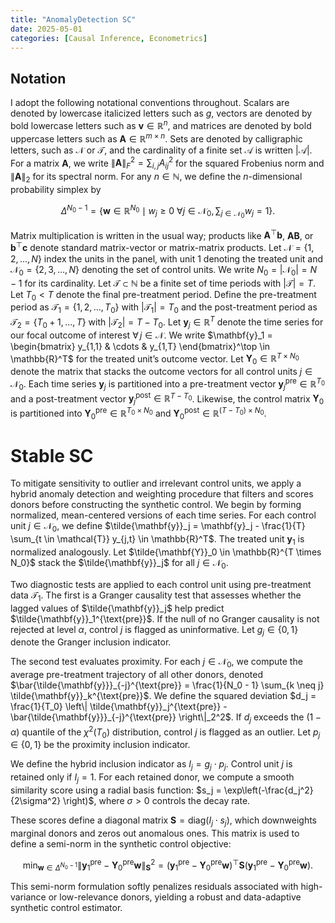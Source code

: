 ```yaml
---
title: "AnomalyDetection SC"
date: 2025-05-01
categories: [Causal Inference, Econometrics]
---
```


 
## Notation

I adopt the following notational conventions throughout. Scalars are denoted by lowercase italicized letters such as $g$, vectors are denoted by bold lowercase letters such as $\mathbf{v} \in \mathbb{R}^n$, and matrices are denoted by bold uppercase letters such as $\mathbf{A} \in \mathbb{R}^{m \times n}$. Sets are denoted by calligraphic letters, such as $\mathcal{N}$ or $\mathcal{T}$, and the cardinality of a finite set $\mathcal{A}$ is written $|\mathcal{A}|$. For a matrix $\mathbf{A}$, we write $\| \mathbf{A} \|_F^2 = \sum_{i,j} A_{ij}^2$ for the squared Frobenius norm and $\| \mathbf{A} \|_2$ for its spectral norm. For any $n \in \mathbb{N}$, we define the $n$-dimensional probability simplex by

$$ 
\Delta^{N_0 - 1} = \left\{ \mathbf{w} \in \mathbb{R}^{N_0} \mid w_j \geq 0 \: \forall j \in \mathcal{N}_0, \sum_{j \in \mathcal{N}_0} w_j = 1 \right\}. 
$$

Matrix multiplication is written in the usual way; products like $\mathbf{A}^\top \mathbf{b}$, $\mathbf{A} \mathbf{B}$, or $\mathbf{b}^\top \mathbf{c}$ denote standard matrix-vector or matrix-matrix products. Let $\mathcal{N} = \{1, 2, \dots, N\}$ index the units in the panel, with unit $1$ denoting the treated unit and $\mathcal{N}_0 = \{2, 3, \dots, N\}$ denoting the set of control units. We write $N_0 = |\mathcal{N}_0| = N - 1$ for its cardinality. Let $\mathcal{T} \subset \mathbb{N}$ be a finite set of time periods with $|\mathcal{T}| = T$. Let $T_0 < T$ denote the final pre-treatment period. Define the pre-treatment period as $\mathcal{T}_1 = \{1, 2, \dots, T_0\}$ with $|\mathcal{T}_1| = T_0$ and the post-treatment period as $\mathcal{T}_2 = \{T_0 + 1, \dots, T\}$ with $|\mathcal{T}_2| = T - T_0$. Let $\mathbf{y}_j \in \mathbb{R}^{T}$ denote the time series for our focal outcome of interest $\forall \, j \in \mathcal{N}$. We write $\mathbf{y}_1 = \begin{bmatrix} y_{1,1} & \cdots & y_{1,T} \end{bmatrix}^\top \in \mathbb{R}^T$ for the treated unit’s outcome vector. Let $\mathbf{Y}_0 \in \mathbb{R}^{T \times N_0}$ denote the matrix that stacks the outcome vectors for all control units $j \in \mathcal{N}_0$. Each time series $\mathbf{y}_j$ is partitioned into a pre-treatment vector $\mathbf{y}_j^{\text{pre}} \in \mathbb{R}^{T_0}$ and a post-treatment vector $\mathbf{y}_j^{\text{post}} \in \mathbb{R}^{T - T_0}$. Likewise, the control matrix $\mathbf{Y}_0$ is partitioned into $\mathbf{Y}_0^{\text{pre}} \in \mathbb{R}^{T_0 \times N_0}$ and $\mathbf{Y}_0^{\text{post}} \in \mathbb{R}^{(T - T_0) \times N_0}$.

# Stable SC

To mitigate sensitivity to outlier and irrelevant control units, we apply a hybrid anomaly detection and weighting procedure that filters and scores donors before constructing the synthetic control. We begin by forming normalized, mean-centered versions of each time series. For each control unit $j \in \mathcal{N}_0$, we define $\tilde{\mathbf{y}}_j = \mathbf{y}_j - \frac{1}{T} \sum_{t \in \mathcal{T}} y_{j,t} \in \mathbb{R}^T$. The treated unit $\mathbf{y}_1$ is normalized analogously. Let $\tilde{\mathbf{Y}}_0 \in \mathbb{R}^{T \times N_0}$ stack the $\tilde{\mathbf{y}}_j$ for all $j \in \mathcal{N}_0$.

Two diagnostic tests are applied to each control unit using pre-treatment data $\mathcal{T}_1$. The first is a Granger causality test that assesses whether the lagged values of $\tilde{\mathbf{y}}_j$ help predict $\tilde{\mathbf{y}}_1^{\text{pre}}$. If the null of no Granger causality is not rejected at level $\alpha$, control $j$ is flagged as uninformative. Let $g_j \in \{0,1\}$ denote the Granger inclusion indicator.

The second test evaluates proximity. For each $j \in \mathcal{N}_0$, we compute the average pre-treatment trajectory of all other donors, denoted $\bar{\tilde{\mathbf{y}}}_{-j}^{\text{pre}} = \frac{1}{N_0 - 1} \sum_{k \neq j} \tilde{\mathbf{y}}_k^{\text{pre}}$. We define the squared deviation $d_j = \frac{1}{T_0} \left\| \tilde{\mathbf{y}}_j^{\text{pre}} - \bar{\tilde{\mathbf{y}}}_{-j}^{\text{pre}} \right\|_2^2$. If $d_j$ exceeds the $(1 - \alpha)$ quantile of the $\chi^2(T_0)$ distribution, control $j$ is flagged as an outlier. Let $p_j \in \{0,1\}$ be the proximity inclusion indicator.

We define the hybrid inclusion indicator as $I_j = g_j \cdot p_j$. Control unit $j$ is retained only if $I_j = 1$. For each retained donor, we compute a smooth similarity score using a radial basis function: $s_j = \exp\left(-\frac{d_j^2}{2\sigma^2} \right)$, where $\sigma > 0$ controls the decay rate.

These scores define a diagonal matrix $\mathbf{S} = \mathrm{diag}(I_j \cdot s_j)$, which downweights marginal donors and zeros out anomalous ones. This matrix is used to define a semi-norm in the synthetic control objective:

$$
\min_{\mathbf{w} \in \Delta^{N_0 - 1}} \left\| \mathbf{y}_1^{\text{pre}} - \mathbf{Y}_0^{\text{pre}} \mathbf{w} \right\|_{\mathbf{S}}^2 = \left( \mathbf{y}_1^{\text{pre}} - \mathbf{Y}_0^{\text{pre}} \mathbf{w} \right)^\top \mathbf{S} \left( \mathbf{y}_1^{\text{pre}} - \mathbf{Y}_0^{\text{pre}} \mathbf{w} \right).
$$

This semi-norm formulation softly penalizes residuals associated with high-variance or low-relevance donors, yielding a robust and data-adaptive synthetic control estimator.
